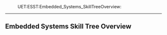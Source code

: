 :UET:ESST:Embedded_Systems_SkillTreeOverview:
----

== Embedded Systems Skill Tree Overview ==
{{local:./img/EmbeddedSystemsSkillTree.svg}}

